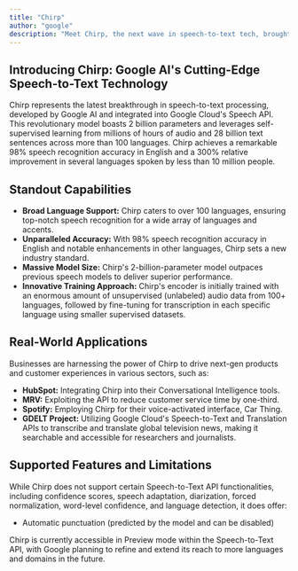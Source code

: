 ```yaml
---
title: "Chirp"
author: "google"
description: "Meet Chirp, the next wave in speech-to-text tech, brought to life by Google's AI prowess. It's not just transcription, it's a communication revolution."
---
```


## Introducing Chirp: Google AI's Cutting-Edge Speech-to-Text Technology

Chirp represents the latest breakthrough in speech-to-text processing, developed by Google AI and integrated into Google Cloud's Speech API. This revolutionary model boasts 2 billion parameters and leverages self-supervised learning from millions of hours of audio and 28 billion text sentences across more than 100 languages. Chirp achieves a remarkable 98% speech recognition accuracy in English and a 300% relative improvement in several languages spoken by less than 10 million people.

## Standout Capabilities

- **Broad Language Support:** Chirp caters to over 100 languages, ensuring top-notch speech recognition for a wide array of languages and accents.
- **Unparalleled Accuracy:** With 98% speech recognition accuracy in English and notable enhancements in other languages, Chirp sets a new industry standard.
- **Massive Model Size:** Chirp's 2-billion-parameter model outpaces previous speech models to deliver superior performance.
- **Innovative Training Approach:** Chirp's encoder is initially trained with an enormous amount of unsupervised (unlabeled) audio data from 100+ languages, followed by fine-tuning for transcription in each specific language using smaller supervised datasets.

## Real-World Applications

Businesses are harnessing the power of Chirp to drive next-gen products and customer experiences in various sectors, such as:

- **HubSpot:** Integrating Chirp into their Conversational Intelligence tools.
- **MRV:** Exploiting the API to reduce customer service time by one-third.
- **Spotify:** Employing Chirp for their voice-activated interface, Car Thing.
- **GDELT Project:** Utilizing Google Cloud's Speech-to-Text and Translation APIs to transcribe and translate global television news, making it searchable and accessible for researchers and journalists.

## Supported Features and Limitations

While Chirp does not support certain Speech-to-Text API functionalities, including confidence scores, speech adaptation, diarization, forced normalization, word-level confidence, and language detection, it does offer:

- Automatic punctuation (predicted by the model and can be disabled)

Chirp is currently accessible in Preview mode within the Speech-to-Text API, with Google planning to refine and extend its reach to more languages and domains in the future.
